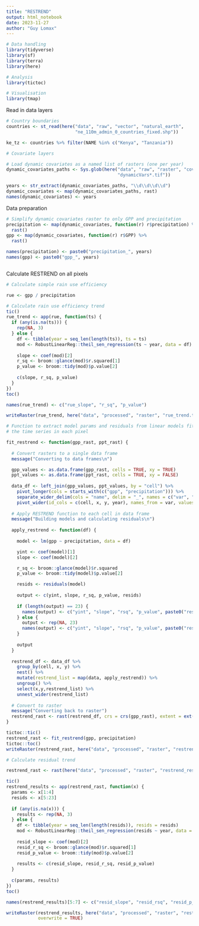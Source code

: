 ```yaml
---
title: "RESTREND"
output: html_notebook
date: 2023-11-27
author: "Guy Lomax"
---
```


```r

# Data handling
library(tidyverse)
library(sf)
library(terra)
library(here)

# Analysis
library(tictoc)

# Visualisation
library(tmap)


```


Read in data layers

```r

# Country boundaries
countries <- st_read(here("data", "raw", "vector", "natural_earth",
                          "ne_110m_admin_0_countries_fixed.shp"))

ke_tz <- countries %>% filter(NAME %in% c("Kenya", "Tanzania"))

# Covariate layers

# Load dynamic covariates as a named list of rasters (one per year)
dynamic_covariates_paths <- Sys.glob(here("data", "raw", "raster", "covariateMaps",
                                          "dynamicVars*.tif"))

years <- str_extract(dynamic_covariates_paths, "\\d\\d\\d\\d")
dynamic_covariates <- map(dynamic_covariates_paths, rast)
names(dynamic_covariates) <- years


```


Data preparation

```r

# Simplify dynamic covariates raster to only GPP and precipitation
precipitation <- map(dynamic_covariates, function(r) r$precipitation) %>%
  rast()
gpp <- map(dynamic_covariates, function(r) r$GPP) %>%
  rast()

names(precipitation) <- paste0("precipitation_", years)
names(gpp) <- paste0("gpp_", years)



```



Calculate RESTREND on all pixels

```r

# Calculate simple rain use efficiency

rue <- gpp / precipitation

# Calculate rain use efficiency trend
tic()
rue_trend <- app(rue, function(ts) {
  if (any(is.na(ts))) {
    rep(NA, 3)
  } else {
    df <- tibble(year = seq_len(length(ts)), ts = ts)
    mod <- RobustLinearReg::theil_sen_regression(ts ~ year, data = df)
    
    slope <- coef(mod)[2]
    r_sq <- broom::glance(mod)$r.squared[1]
    p_value <- broom::tidy(mod)$p.value[2]
    
    c(slope, r_sq, p_value)
  }
})
toc()

names(rue_trend) <- c("rue_slope", "r_sq", "p_value")

writeRaster(rue_trend, here("data", "processed", "raster", "rue_trend.tif"))

# Function to extract model params and residuals from linear models fitted to
# the time series in each pixel

fit_restrend <- function(gpp_rast, ppt_rast) {
  
  # Convert rasters to a single data frame
  message("Converting to data frames\n")

  gpp_values <- as.data.frame(gpp_rast, cells = TRUE, xy = TRUE)
  ppt_values <- as.data.frame(ppt_rast, cells = TRUE, xy = FALSE)
  
  data_df <- left_join(gpp_values, ppt_values, by = "cell") %>%
    pivot_longer(cols = starts_with(c("gpp", "precipitation"))) %>%
    separate_wider_delim(cols = "name", delim = "_", names = c("var", "year")) %>%
    pivot_wider(id_cols = c(cell, x, y, year), names_from = var, values_from = value)
  
  # Apply RESTREND function to each cell in data frame
  message("Building models and calculating residuals\n")
  
  apply_restrend <- function(df) {
    
    model <- lm(gpp ~ precipitation, data = df)

    yint <- coef(model)[1]
    slope <- coef(model)[2]

    r_sq <- broom::glance(model)$r.squared
    p_value <- broom::tidy(model)$p.value[2]

    resids <- residuals(model)
    
    output <- c(yint, slope, r_sq, p_value, resids)
    
    if (length(output) == 23) {
      names(output) <- c("yint", "slope", "rsq", "p_value", paste0("resid_", years))
    } else {
      output <- rep(NA, 23)
      names(output) <- c("yint", "slope", "rsq", "p_value", paste0("resid_", years))
    }
    
    output
  }
  
  restrend_df <- data_df %>%
    group_by(cell, x, y) %>%
    nest() %>%
    mutate(restrend_list = map(data, apply_restrend)) %>%
    ungroup() %>%
    select(x,y,restrend_list) %>%
    unnest_wider(restrend_list)
  
  # Convert to raster
  message("Converting back to raster")
  restrend_rast <- rast(restrend_df, crs = crs(gpp_rast), extent = ext(gpp_rast))
}

tictoc::tic()
restrend_rast <- fit_restrend(gpp, precipitation)
tictoc::toc()
writeRaster(restrend_rast, here("data", "processed", "raster", "restrend_resids.tif"))

# Calculate residual trend

restrend_rast <- rast(here("data", "processed", "raster", "restrend_resids.tif"))

tic()
restrend_results <- app(restrend_rast, function(x) {
  params <- x[1:4]
  resids <- x[5:23]
  
  if (any(is.na(x))) {
    results <- rep(NA, 3)
  } else {
    df <- tibble(year = seq_len(length(resids)), resids = resids)
    mod <- RobustLinearReg::theil_sen_regression(resids ~ year, data = df)
    
    resid_slope <- coef(mod)[2]
    resid_r_sq <- broom::glance(mod)$r.squared[1]
    resid_p_value <- broom::tidy(mod)$p.value[2]
    
    results <- c(resid_slope, resid_r_sq, resid_p_value)
  }
  
  c(params, results)
})
toc()

names(restrend_results)[5:7] <- c("resid_slope", "resid_rsq", "resid_p_value")

writeRaster(restrend_results, here("data", "processed", "raster", "restrend_results.tif"),
            overwrite = TRUE)

```


```r



```

